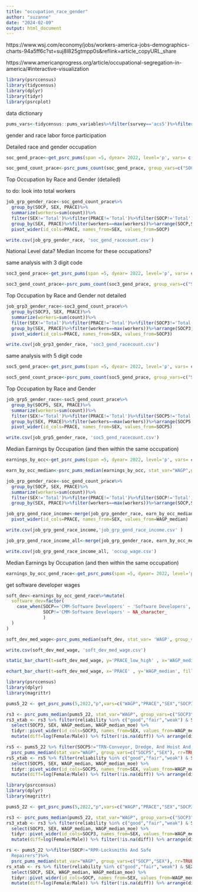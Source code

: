```yaml
---
title: "occupation_race_gender"
author: "suzanne"
date: "2024-02-09"
output: html_document
---
```

https://www.wsj.com/economy/jobs/workers-america-jobs-demographics-charts-94a5ff6c?st=suj8l825gtmpp0s&reflink=article_copyURL_share

https://www.americanprogress.org/article/occupational-segregation-in-america/#interactive-visualization


```r
library(psrccensus)
library(tidycensus)
library(dplyr)
library(tidyr)
library(psrcplot)
```

data dictionary
```r
pums_vars<-tidycensus::pums_variables%>%filter(survey=='acs5')%>%filter(year==2022)

```

gender and race labor force participation


Detailed race and gender occupation

```r
soc_gend_prace<-get_psrc_pums(span =5, dyear= 2022, level='p', vars= c("SOCP", "SEX", "PRACE"))
```


```r
soc_gend_count_prace<-psrc_pums_count(soc_gend_prace, group_vars=c("SOCP", "SEX", 'PRACE'))

```
Top Occupation by Race and Gender (detailed)

to do: look into total workers
```r
job_grp_gender_race<-soc_gend_count_prace%>%
  group_by(SOCP, SEX, PRACE)%>%
  summarize(workers=sum(count))%>%
  filter(SEX!='Total')%>%filter(PRACE!='Total')%>%filter(SOCP!='Total')%>%
  group_by(SEX, PRACE)%>%filter(workers==max(workers))%>%arrange(SOCP,SEX, PRACE)%>%
  pivot_wider(id_cols=PRACE, names_from=SEX, values_from=SOCP)
```

```r
write.csv(job_grp_gender_race, 'soc_gend_racecount.csv')
```

National Level data?
Median Income for these occupations?

same analysis with 3 digit code

```r
soc3_gend_prace<-get_psrc_pums(span =5, dyear= 2022, level='p', vars= c("SOCP3", "SEX", "PRACE"))
```


```r
soc3_gend_count_prace<-psrc_pums_count(soc3_gend_prace, group_vars=c("SOCP3", "SEX", 'PRACE'))

```
Top Occupation by Race and Gender not detailed
```r
job_grp3_gender_race<-soc3_gend_count_prace%>%
  group_by(SOCP3, SEX, PRACE)%>%
  summarize(workers=sum(count))%>%
  filter(SEX!='Total')%>%filter(PRACE!='Total')%>%filter(SOCP3!='Total')%>%
  group_by(SEX, PRACE)%>%filter(workers==max(workers))%>%arrange(SOCP3,SEX, PRACE)%>%
  pivot_wider(id_cols=PRACE, names_from=SEX, values_from=SOCP3)
```

```r
write.csv(job_grp3_gender_race, 'soc3_gend_racecount.csv')
```


same analysis with 5 digit code

```r
soc5_gend_prace<-get_psrc_pums(span =5, dyear= 2022, level='p', vars= c("SOCP5", "SEX", "PRACE"))
```


```r
soc5_gend_count_prace<-psrc_pums_count(soc5_gend_prace, group_vars=c("SOCP5", "SEX", 'PRACE'))

```
Top Occupation by Race and Gender 
```r
job_grp5_gender_race<-soc5_gend_count_prace%>%
  group_by(SOCP5, SEX, PRACE)%>%
  summarize(workers=sum(count))%>%
  filter(SEX!='Total')%>%filter(PRACE!='Total')%>%filter(SOCP5!='Total')%>%
  group_by(SEX, PRACE)%>%filter(workers==max(workers))%>%arrange(SOCP5,SEX, PRACE)%>%
  pivot_wider(id_cols=PRACE, names_from=SEX, values_from=SOCP5)
```

```r
write.csv(job_grp5_gender_race, 'soc5_gend_racecount.csv')
```

Median Earnings by Occupation (and then within the same occupation)
```r
earnings_by_occ<-get_psrc_pums(span =5, dyear= 2022, level='p', vars= c("SOCP", "WAGP"))
```


```r
earn_by_occ_median<-psrc_pums_median(earnings_by_occ, stat_var="WAGP",group_vars= c('SOCP'))%>%filter(COUNTY=='Region')
```


```r

job_grp_gender_race<-soc_gend_count_prace%>%
  group_by(SOCP, SEX, PRACE)%>%
  summarize(workers=sum(count))%>%
  filter(SEX!='Total')%>%filter(PRACE!='Total')%>%filter(SOCP!='Total')%>%
  group_by(SEX, PRACE)%>%filter(workers==max(workers))%>%arrange(SOCP,SEX, PRACE)
```



```r
job_grp_gend_race_income<-merge(job_grp_gender_race, earn_by_occ_median)%>%
  pivot_wider(id_cols=PRACE, names_from=SEX, values_from=WAGP_median)

```

```r
write.csv(job_grp_gend_race_income,'job_grp_gend_race_income.csv' )
```

```r
job_grp_gend_race_income_all<-merge(job_grp_gender_race, earn_by_occ_median)%>%distinct(SOCP,WAGP_median)
```

```r
write.csv(job_grp_gend_race_income_all, 'occup_wage.csv')
```


Median Earnings by Occupation (and then within the same occupation)
```r
earnings_by_occ_gend_race<-get_psrc_pums(span =5, dyear= 2022, level='p', vars= c("SOCP", "WAGP","PRACE", "SEX"))
```
get software developer wages
```r

soft_dev<-earnings_by_occ_gend_race%>%mutate(
  software_dev=factor(
    case_when(SOCP=='CMM-Software Developers' ~ 'Software Developers',
              SOCP!='CMM-Software Developers' ~ NA_character_
              )
  )
)

```

```r
soft_dev_med_wage<-psrc_pums_median(soft_dev, stat_var= 'WAGP', group_vars=c('SEX', 'PRACE', 'software_dev'), rr=TRUE)%>%filter(software_dev=='Software Developers')%>%filter(reliability=='good')%>%mutate(PRACE_low_high=forcats::fct_reorder(PRACE, -WAGP_median))

write.csv(soft_dev_med_wage, 'soft_dev_med_wage.csv')
```

```r
static_bar_chart(t=soft_dev_med_wage, y='PRACE_low_high' , x='WAGP_median', fill='SEX', est="currency", moe='WAGP_median_moe')
```


```r
echart_bar_chart(t=soft_dev_med_wage, x='PRACE' , y='WAGP_median', fill='SEX', pos= NULL, est="currency")

```


```r
library(psrccensus)
library(dplyr)
library(magrittr)

pums5_22 <- get_psrc_pums(5,2022,"p",vars=c("WAGP","PRACE","SEX","SOCP3","SOCP5","SOCP"))

rs3 <- psrc_pums_median(pums5_22, stat_var="WAGP", group_vars=c("SOCP3","SEX"), rr=TRUE) 
rs3_xtab <- rs3 %>% filter(reliability %in% c("good","fair","weak") & SEX !="Total") %>% 
  select(SOCP3, SEX, WAGP_median, WAGP_median_moe) %>%
  tidyr::pivot_wider(id_cols=SOCP3, names_from=SEX, values_from=WAGP_median) %>% 
  mutate(diff=log(Female/Male)) %>% filter(!is.na(diff)) %>% arrange(diff)

rs5 <- pums5_22 %>% filter(SOCP5!="TRN-Conveyor, Dredge, And Hoist And Winch Operators") %>%
  psrc_pums_median(stat_var="WAGP", group_vars=c("SOCP5","SEX"), rr=TRUE) 
rs5_xtab <- rs5 %>% filter(reliability %in% c("good","fair","weak") & SEX !="Total") %>% 
  select(SOCP5, SEX, WAGP_median, WAGP_median_moe) %>%
  tidyr::pivot_wider(id_cols=SOCP5, names_from=SEX, values_from=WAGP_median) %>% 
  mutate(diff=log(Female/Male)) %>% filter(!is.na(diff)) %>% arrange(diff)
```
```r
library(psrccensus)
library(dplyr)
library(magrittr)

pums5_22 <- get_psrc_pums(5,2022,"p",vars=c("WAGP","PRACE","SEX","SOCP3","SOCP5","SOCP"))

rs3 <- psrc_pums_median(pums5_22, stat_var="WAGP", group_vars=c("SOCP3","SEX"), rr=TRUE) 
rs3_xtab <- rs3 %>% filter(reliability %in% c("good","fair","weak") & SEX !="Total") %>% 
  select(SOCP3, SEX, WAGP_median, WAGP_median_moe) %>%
  tidyr::pivot_wider(id_cols=SOCP3, names_from=SEX, values_from=WAGP_median) %>% 
  mutate(diff=log(Female/Male)) %>% filter(!is.na(diff)) %>% arrange(diff)
```

```r
rs <- pums5_22 %>%filter(SOCP!="RPR-Locksmiths And Safe
  Repairers")%>%
  psrc_pums_median(stat_var="WAGP", group_vars=c("SOCP","SEX"), rr=TRUE)
rs_xtab <- rs %>% filter(reliability %in% c("good","fair","weak") & SEX !="Total") %>% 
  select(SOCP, SEX, WAGP_median, WAGP_median_moe) %>%
  tidyr::pivot_wider(id_cols=SOCP, names_from=SEX, values_from=WAGP_median) %>% 
  mutate(diff=log(Female/Male)) %>% filter(!is.na(diff)) %>% arrange(diff)
```
